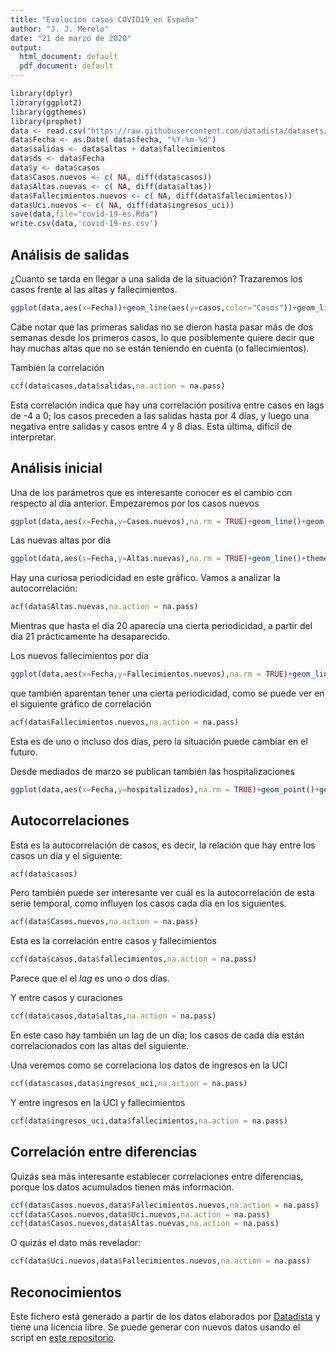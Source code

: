 ```yaml
---
title: "Evolución casos COVID19 en España"
author: "J. J. Merelo"
date: "21 de marzo de 2020"
output:
  html_document: default
  pdf_document: default
---
```


```r
library(dplyr)
library(ggplot2)
library(ggthemes)
library(prophet)
data <- read.csv("https://raw.githubusercontent.com/datadista/datasets/master/COVID%2019/nacional_covid19.csv")
data$Fecha <- as.Date( data$fecha, "%Y-%m-%d")
data$salidas <- data$altas + data$fallecimientos
data$ds <- data$Fecha
data$y <- data$casos
data$Casos.nuevos <- c( NA, diff(data$casos))
data$Altas.nuevas <- c( NA, diff(data$altas))
data$Fallecimientos.nuevos <- c( NA, diff(data$fallecimientos))
data$Uci.nuevos <- c( NA, diff(data$ingresos_uci))
save(data,file="covid-19-es.Rda")
write.csv(data,'covid-19-es.csv')
```

## Análisis de salidas

¿Cuanto se tarda en llegar a una salida de la situación? Trazaremos los casos frente al las altas y fallecimientos.

```r
ggplot(data,aes(x=Fecha))+geom_line(aes(y=casos,color="Casos"))+geom_line(aes(y=salidas,color="Salidas"))+theme_tufte()

```

Cabe notar que las primeras salidas no se dieron hasta pasar más de dos semanas desde los primeros casos, lo que posiblemente quiere decir que hay muchas altas que no se están teniendo en cuenta (o fallecimientos).

También la correlación
```r
ccf(data$casos,data$salidas,na.action = na.pass)
```

Esta correlación indica que hay una correlación positiva entre casos en lags de -4 a 0; los casos preceden a las salidas hasta por 4 días, y luego una negativa entre salidas y casos entre 4 y 8 días. Esta última, difícil de interpretar.

## Análisis inicial

Una de los parámetros que es interesante conocer es el cambio con respecto al día anterior. Empezaremos por los casos nuevos

```r
ggplot(data,aes(x=Fecha,y=Casos.nuevos),na.rm = TRUE)+geom_line()+geom_point()+theme_tufte()
```

Las nuevas altas por día

```r
ggplot(data,aes(x=Fecha,y=Altas.nuevas),na.rm = TRUE)+geom_line()+theme_tufte()
```


Hay una curiosa periodicidad en este gráfico. Vamos a analizar la autocorrelación:

```r
acf(data$Altas.nuevas,na.action = na.pass)
```

Mientras que hasta el día 20 aparecía una cierta periodicidad, a partir del día 21 prácticamente ha desaparecido.

Los nuevos fallecimientos por día

```r
ggplot(data,aes(x=Fecha,y=Fallecimientos.nuevos),na.rm = TRUE)+geom_line()+theme_tufte()
```

que también aparentan tener una cierta periodicidad, como se puede ver en el siguiente gráfico de correlación

```r
acf(data$Fallecimientos.nuevos,na.action = na.pass)
```

Esta es de uno o incluso dos días, pero la situación puede cambiar en el futuro.

Desde mediados de marzo se publican también las hospitalizaciones

```r
ggplot(data,aes(x=Fecha,y=hospitalizados),na.rm = TRUE)+geom_point()+geom_line()+theme_tufte()
```

## Autocorrelaciones

Esta es la autocorrelación de casos, es decir, la relación que hay entre los casos un día y el siguiente:

```r
acf(data$casos)
```

Pero también puede ser interesante ver cuál es la autocorrelación de esta serie temporal, como influyen los casos cada día en los siguientes.

```r
acf(data$Casos.nuevos,na.action = na.pass)
```

Esta es la correlación entre casos y fallecimientos
```r
ccf(data$casos,data$fallecimientos,na.action = na.pass)
```

Parece que el el *lag* es uno o dos días.

Y entre casos y curaciones

```r
ccf(data$casos,data$altas,na.action = na.pass)
```

En este caso hay también un lag de un día; los casos de cada día están correlacionados con las altas del siguiente.

Una veremos como se correlaciona los datos de ingresos en la UCI
```r
ccf(data$casos,data$ingresos_uci,na.action = na.pass)
```

Y entre ingresos en la UCI y fallecimientos

```r
ccf(data$ingresos_uci,data$fallecimientos,na.action = na.pass)
```

## Correlación entre diferencias

Quizás sea más interesante establecer correlaciones entre diferencias, porque los datos acumulados tienen más información.

```r
ccf(data$Casos.nuevos,data$Fallecimientos.nuevos,na.action = na.pass)
ccf(data$Casos.nuevos,data$Uci.nuevos,na.action = na.pass)
ccf(data$Casos.nuevos,data$Altas.nuevas,na.action = na.pass)
```

O quizás el dato más revelador:

```r
ccf(data$Uci.nuevos,data$Fallecimientos.nuevos,na.action = na.pass)
```

## Reconocimientos

Este fichero está generado a partir de los datos elaborados por [Datadista](https://github.com/datadista/datasets) y tiene una licencia libre. Se puede generar con nuevos datos usando el script en [este repositorio](https://github.com/JJ/covid-reports).
